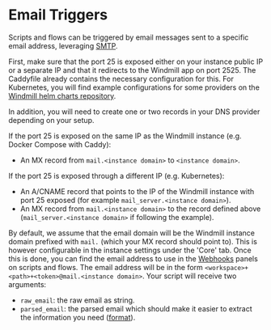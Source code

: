 # Email Triggers
 
Scripts and flows can be triggered by email messages sent to a specific email address, leveraging [SMTP](https://www.cloudflare.com/learning/email-security/what-is-smtp/).

First, make sure that the port 25 is exposed either on your instance public IP or a separate IP and that it redirects to the Windmill app on port 2525.
The Caddyfile already contains the necessary configuration for this. 
For Kubernetes, you will find example configurations for some providers on the [Windmill helm charts repository](https://github.com/windmill-labs/windmill-helm-charts).

In addition, you will need to create one or two records in your DNS provider depending on your setup.

If the port 25 is exposed on the same IP as the Windmill instance (e.g. Docker Compose with Caddy):
  - An MX record from `mail.<instance domain>` to `<instance domain>`.

If the port 25 is exposed through a different IP (e.g. Kubernetes):
  - An A/CNAME record that points to the IP of the Windmill instance with port 25 exposed (for example `mail_server.<instance domain>`).
  - An MX record from `mail.<instance domain>` to the record defined above (`mail_server.<instance domain>` if following the example).

By default, we assume that the email domain will be the Windmill instance domain prefixed with `mail.` (which your MX record should point to).
This is however configurable in the instance settings under the 'Core' tab.
Once this is done, you can find the email address to use in the [Webhooks](../../core_concepts/4_webhooks/index.mdx) panels on scripts and flows. 
The email address will be in the form `<workspace>+<path>+<token>@mail.<instance domain>`.
Your script will receive two arguments:
- `raw_email`: the raw email as string.
- `parsed_email`: the parsed email which should make it easier to extract the information you need ([format](https://docs.rs/mail-parser/latest/mail_parser/struct.Message.html)).